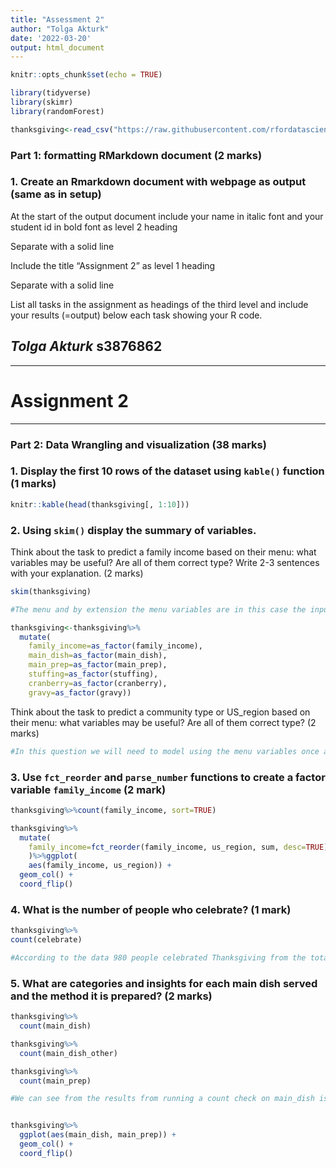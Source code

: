 ```yaml
---
title: "Assessment 2"
author: "Tolga Akturk"
date: '2022-03-20'
output: html_document
---
```


```r
knitr::opts_chunk$set(echo = TRUE)
```

```r

library(tidyverse)
library(skimr)
library(randomForest)

```

```r

thanksgiving<-read_csv("https://raw.githubusercontent.com/rfordatascience/tidytuesday/master/data/2018/2018-11-20/thanksgiving_meals.csv")

```

### Part 1: formatting RMarkdown document  (2 marks)

### 1. Create an Rmarkdown document with webpage as output (same as in setup)

At the start of the output document include your name in italic font and 
your student id in bold font as level 2 heading 

Separate with a solid line 

Include the title “Assignment 2” as level 1 heading 

Separate with a solid line 

List all tasks in the assignment as headings of the third level and include your results (=output) below each task showing your R code. 

## *Tolga Akturk* **s3876862**

---

# Assignment 2

---

### Part 2: Data Wrangling and visualization (38 marks)

### 1. Display the first 10 rows of the dataset using `kable()` function (1 marks)

```r

knitr::kable(head(thanksgiving[, 1:10]))

```

### 2. Using `skim()` display the summary of variables. 

Think about the task to predict a family income based on their menu: what variables may be useful? Are all of them correct type? 
Write 2-3 sentences with your explanation. (2 marks)


```r

skim(thanksgiving)

#The menu and by extension the menu variables are in this case the inputs and predicting family income is the output of this model. There are a few variables which I believe may be useful to answering this question, these include; main_dish, main_prep, stuffing, cranberry & gravy. The reason why I suggest these are that these variables have very few data points missing compared to the others which have 800+ missing data points. The results would not be conclusive as the data is weak. They also are not in their correct form. They are listed as "characters" which could not give us quantitative information. I would need to use as_factor to use them correctly. The code is below to do exactly this.

thanksgiving<-thanksgiving%>%
  mutate(
    family_income=as_factor(family_income),
    main_dish=as_factor(main_dish),
    main_prep=as_factor(main_prep),
    stuffing=as_factor(stuffing),
    cranberry=as_factor(cranberry),
    gravy=as_factor(gravy))


```

Think about the task to predict a community type or US_region based on their menu: what variables may be useful? Are all of them correct type? (2 marks)

```r

#In this question we will need to model using the menu variables once again as my input, these include; main_dish, main_prep, stuffing, cranberry & gravy. Therefore my output would be to predict a community_type or us_region. They are all once again not correct as they are listed as characters and will be needed to changed to factors for any data visualisation to occur. 

```

### 3. Use `fct_reorder` and `parse_number` functions to create a factor variable `family_income` (2 mark)


```r

thanksgiving%>%count(family_income, sort=TRUE)

thanksgiving%>%
  mutate(
    family_income=fct_reorder(family_income, us_region, sum, desc=TRUE)
    )%>%ggplot(
    aes(family_income, us_region)) +
  geom_col() +
  coord_flip()

```

### 4. What is the number of people who celebrate? (1 mark)

```r
thanksgiving%>%
count(celebrate)

#According to the data 980 people celebrated Thanksgiving from the total of 1,058 surveys completed. That is approximately 93% of the participants.
```

### 5. What are categories and insights for each main dish served and the method it is prepared? (2 marks)

```r

thanksgiving%>%
  count(main_dish)

thanksgiving%>%
  count(main_dish_other)

thanksgiving%>%
  count(main_prep)

#We can see from the results from running a count check on main_dish is that 859 had Turkey as their main dish for Thanksgiving. Other main dishes that were recorded were; Tofurkey, Ham/Pork, Turducken, Roast Beef & Chicken. Additionally we can see that there were a combination of methods to prepare Thanksgiving these include; Baked & Roasted primarily contributing to 481 & 378 respectively. A small portion Fried their Thanksgiving main meals with a total of 47 people. 


thanksgiving%>%
  ggplot(aes(main_dish, main_prep)) +
  geom_col() +
  coord_flip()
  
```

